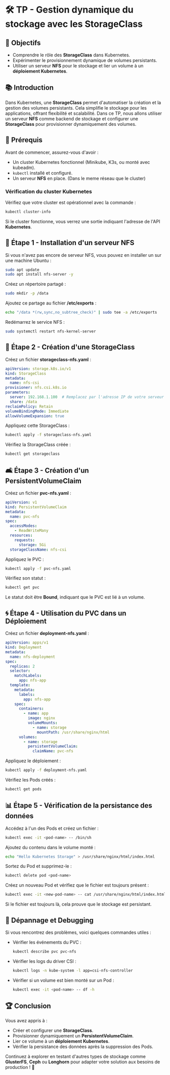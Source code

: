 # 🛠️ TP - Gestion dynamique du stockage avec les StorageClass

## 🎯 Objectifs

- Comprendre le rôle des **StorageClass** dans Kubernetes.
- Expérimenter le provisionnement dynamique de volumes persistants.
- Utiliser un serveur **NFS** pour le stockage et lier un volume à un
  **déploiement Kubernetes**.

## 📚 Introduction

Dans Kubernetes, une **StorageClass** permet d'automatiser la création et la
gestion des volumes persistants. Cela simplifie le stockage pour les
applications, offrant flexibilité et scalabilité. Dans ce TP, nous allons
utiliser un serveur **NFS** comme backend de stockage et configurer une
**StorageClass** pour provisionner dynamiquement des volumes.

## 🏰️ Prérequis

Avant de commencer, assurez-vous d'avoir :

- Un cluster Kubernetes fonctionnel (Minikube, K3s, ou monté avec kubeadm).
- `kubectl` installé et configuré.
- Un serveur **NFS** en place. (Dans le meme réseau que le cluster)

### Vérification du cluster Kubernetes

Vérifiez que votre cluster est opérationnel avec la commande :

```bash
kubectl cluster-info
```

Si le cluster fonctionne, vous verrez une sortie indiquant l'adresse de l'API
**Kubernetes**.

## 🏢 Étape 1 - Installation d'un serveur NFS

Si vous n'avez pas encore de serveur NFS, vous pouvez en installer un sur une
machine Ubuntu :

```bash
sudo apt update
sudo apt install nfs-server -y
```

Créez un répertoire partagé :

```bash
sudo mkdir -p /data
```

Ajoutez ce partage au fichier **/etc/exports** :

```bash
echo "/data *(rw,sync,no_subtree_check)" | sudo tee -a /etc/exports
```

Redémarrez le service NFS :

```bash
sudo systemctl restart nfs-kernel-server
```

## 🏡 Étape 2 - Création d'une StorageClass

Créez un fichier **storageclass-nfs.yaml** :

```yaml
apiVersion: storage.k8s.io/v1
kind: StorageClass
metadata:
  name: nfs-csi
provisioner: nfs.csi.k8s.io
parameters:
  server: 192.168.1.100  # Remplacez par l'adresse IP de votre serveur NFS
  share: /data
reclaimPolicy: Retain
volumeBindingMode: Immediate
allowVolumeExpansion: true
```

Appliquez cette StorageClass :

```bash
kubectl apply -f storageclass-nfs.yaml
```

Vérifiez la StorageClass créée :

```bash
kubectl get storageclass
```

## 🛋️ Étape 3 - Création d'un PersistentVolumeClaim

Créez un fichier **pvc-nfs.yaml** :

```yaml
apiVersion: v1
kind: PersistentVolumeClaim
metadata:
  name: pvc-nfs
spec:
  accessModes:
    - ReadWriteMany
  resources:
    requests:
      storage: 5Gi
  storageClassName: nfs-csi
```

Appliquez le PVC :

```bash
kubectl apply -f pvc-nfs.yaml
```

Vérifiez son statut :

```bash
kubectl get pvc
```

Le statut doit être **Bound**, indiquant que le PVC est lié à un volume.

## 🌀 Étape 4 - Utilisation du PVC dans un Déploiement

Créez un fichier **deployment-nfs.yaml** :

```yaml
apiVersion: apps/v1
kind: Deployment
metadata:
  name: nfs-deployment
spec:
  replicas: 2
  selector:
    matchLabels:
      app: nfs-app
  template:
    metadata:
      labels:
        app: nfs-app
    spec:
      containers:
        - name: app
          image: nginx
          volumeMounts:
            - name: storage
              mountPath: /usr/share/nginx/html
      volumes:
        - name: storage
          persistentVolumeClaim:
            claimName: pvc-nfs
```

Appliquez le déploiement :

```bash
kubectl apply -f deployment-nfs.yaml
```

Vérifiez les Pods créés :

```bash
kubectl get pods
```

## 📊 Étape 5 - Vérification de la persistance des données

Accédez à l'un des Pods et créez un fichier :

```bash
kubectl exec -it <pod-name> -- /bin/sh
```

Ajoutez du contenu dans le volume monté :

```sh
echo "Hello Kubernetes Storage" > /usr/share/nginx/html/index.html
```

Sortez du Pod et supprimez-le :

```bash
kubectl delete pod <pod-name>
```

Créez un nouveau Pod et vérifiez que le fichier est toujours présent :

```bash
kubectl exec -it <new-pod-name> -- cat /usr/share/nginx/html/index.html
```

Si le fichier est toujours là, cela prouve que le stockage est persistant.

## 🔧 Dépannage et Debugging

Si vous rencontrez des problèmes, voici quelques commandes utiles :

- Vérifier les événements du PVC :

  ```bash
  kubectl describe pvc pvc-nfs
  ```

- Vérifier les logs du driver CSI :

  ```bash
  kubectl logs -n kube-system -l app=csi-nfs-controller
  ```

- Vérifier si un volume est bien monté sur un Pod :

  ```bash
  kubectl exec -it <pod-name> -- df -h
  ```

## 🏆 Conclusion

Vous avez appris à :

- Créer et configurer une **StorageClass**.
- Provisionner dynamiquement un **PersistentVolumeClaim**.
- Lier ce volume à un **déploiement Kubernetes**.
- Vérifier la persistance des données après la suppression des Pods.

Continuez à explorer en testant d'autres types de stockage comme **GlusterFS**,
**Ceph** ou **Longhorn** pour adapter votre solution aux besoins de production !
🚀


